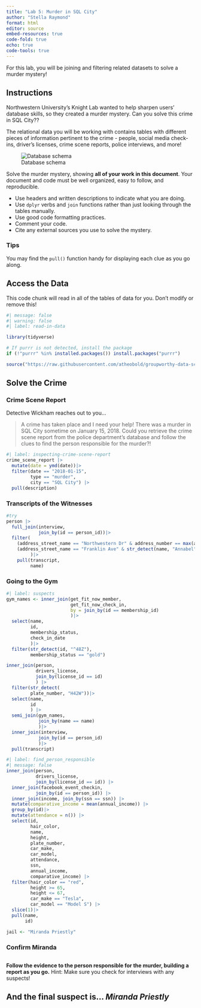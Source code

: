 ```yaml
---
title: "Lab 5: Murder in SQL City"
author: "Stella Raymond"
format: html
editor: source
embed-resources: true
code-fold: true
echo: true
code-tools: true 
---
```


For this lab, you will be joining and filtering related datasets to solve a murder mystery!

## Instructions

Northwestern University's Knight Lab wanted to help sharpen users' database skills, so they created a murder mystery. Can you solve this crime in SQL City??

The relational data you will be working with contains tables with different pieces of information pertinent to the crime - people, social media check-ins, driver's licenses, crime scene reports, police interviews, and more!

![Database schema](https://mystery.knightlab.com/schema.png)

Solve the murder mystery, showing **all of your work in this document**. Your document and code must be well organized, easy to follow, and reproducible.

+ Use headers and written descriptions to indicate what you are doing.
+ Use `dplyr` verbs and `join` functions rather than just looking through the tables manually.
+ Use good code formatting practices.
+ Comment your code.
+ Cite any external sources you use to solve the mystery.

### Tips 

You may find the `pull()` function handy for displaying each clue as you go along.

## Access the Data

This code chunk will read in all of the tables of data for you. Don't modify or remove this!

```r
#| message: false
#| warning: false
#| label: read-in-data

library(tidyverse)

# If purrr is not detected, install the package
if (!"purrr" %in% installed.packages()) install.packages("purrr")

source("https://raw.githubusercontent.com/atheobold/groupworthy-data-science/main/labs/instructions/lab-5-setup.R")
```

## Solve the Crime

### Crime Scene Report

Detective Wickham reaches out to you...

> A crime has taken place and I need your help! There was a murder in SQL City sometime on January 15, 2018. Could you retrieve the crime scene report from the police department’s database and follow the clues to find the person responsible for the murder?!

```r
#| label: inspecting-crime-scene-report
crime_scene_report |>
  mutate(date = ymd(date))|>
  filter(date == "2018-01-15",
         type == "murder",
         city == "SQL City") |>
  pull(description)
```

### Transcripts of the Witnesses

```r
#try
person |> 
  full_join(interview,
            join_by(id == person_id))|>
  filter(
    (address_street_name == "Northwestern Dr" & address_number == max(address_number)) |
    (address_street_name == "Franklin Ave" & str_detect(name, "Annabel"))
         )|>
    pull(transcript,
         name)
```

### Going to the Gym

```r
#| label: suspects
gym_names <- inner_join(get_fit_now_member, 
                        get_fit_now_check_in,
                        by = join_by(id == membership_id)
                        )|>
  select(name,
         id,
         membership_status,
         check_in_date
         )|>
  filter(str_detect(id, "^48Z"),
         membership_status == "gold")

inner_join(person,
           drivers_license,
           join_by(license_id == id)
           ) |>
  filter(str_detect(
         plate_number, "H42W"))|>
  select(name,
         id
         ) |>
  semi_join(gym_names,
            join_by(name == name)
            )|>
  inner_join(interview,
            join_by(id == person_id)
            )|>
  pull(transcript)
```


```r
#| label: find_person_responsible
#| message: false
inner_join(person,
           drivers_license,
           join_by(license_id == id)) |>
  inner_join(facebook_event_checkin,
           join_by(id == person_id)) |>
  inner_join(income, join_by(ssn == ssn)) |>
  mutate(comparative_income = mean(annual_income)) |>
  group_by(id)|>
  mutate(attendance = n()) |>
  select(id,
         hair_color,
         name,
         height,
         plate_number,
         car_make,
         car_model,
         attendance,
         ssn,
         annual_income,
         comparative_income) |>
  filter(hair_color == "red",
         height >= 65,
         height <= 67,
         car_make == "Tesla",
         car_model == "Model S") |>
  slice(1)|>
  pull(name,
       id)

jail <- "Miranda Priestly"
```

### Confirm Miranda
```r

```


**Follow the evidence to the person responsible for the murder, building a report as you go.**
Hint: Make sure you check for interviews with any suspects!

## And the final suspect is... *Miranda Priestly*
